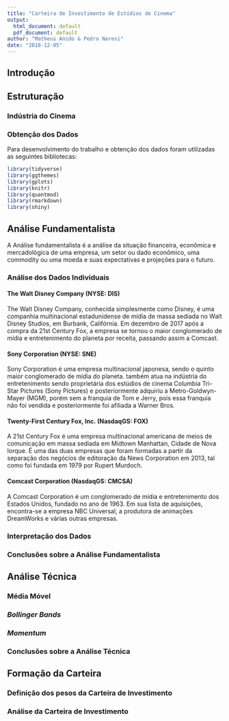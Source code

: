 ```yaml
---
title: "Carteira de Investimento de Estúdios de Cinema"
output:
  html_document: default
  pdf_document: default
author: "Matheus Anido & Pedro Naresi"
date: "2018-12-05"
---
```


## Introdução

## Estruturação
### Indústria do Cinema

### Obtenção dos Dados
Para desenvolvimento do trabalho e obtenção dos dados foram utilizadas as seguintes bibliotecas: 
```r
library(tidyverse)
library(ggthemes)
library(gplots)
library(knitr)
library(quantmod)
library(rmarkdown)
library(shiny)
```


## Análise Fundamentalista
A Análise fundamentalista é a análise da situação financeira, econômica e mercadológica de uma empresa, um setor ou dado econômico, uma commodity ou uma moeda e suas expectativas e projeções para o futuro.

### Análise dos Dados Individuais
#### The Walt Disney Company (NYSE: DIS)
The Walt Disney Company, conhecida simplesmente como Disney, é uma companhia multinacional estadunidense de mídia de massa sediada no Walt Disney Studios, em Burbank, Califórnia. Em dezembro de 2017 após a compra da 21st Century Fox, a empresa se tornou o maior conglomerado de mídia e entretenimento do planeta por receita, passando assim a Comcast.

#### Sony Corporation (NYSE: SNE)
Sony Corporation é uma empresa multinacional japonesa, sendo o quinto maior conglomerado de mídia do planeta. também atua na indústria do entretenimento sendo proprietária dos estúdios de cinema Columbia Tri-Star Pictures (Sony Pictures) e posteriormente adquiriu a Metro-Goldwyn-Mayer (MGM), porém sem a franquia de Tom e Jerry, pois essa franquia não foi vendida e posteriormente foi afiliada a Warner Bros.

#### Twenty-First Century Fox, Inc. (NasdaqGS: FOX)
A 21st Century Fox é uma empresa multinacional americana de meios de comunicação em massa sediada em Midtown Manhattan, Cidade de Nova Iorque. É uma das duas empresas que foram formadas a partir da separação dos negócios de editoração da News Corporation em 2013, tal como foi fundada em 1979 por Rupert Murdoch.

#### Comcast Corporation (NasdaqGS: CMCSA)
A Comcast Corporation é um conglomerado de mídia e entretenimento dos Estados Unidos, fundado no ano de 1963. Em sua lista de aquisições, encontra-se a empresa NBC Universal, a produtora de animações DreamWorks e várias outras empresas.

### Interpretação dos Dados
### Conclusões sobre a Análise Fundamentalista

## Análise Técnica 
### Média Móvel

### *Bollinger Bands*

### *Momentum*

### Conclusões sobre a Análise Técnica
## Formação da Carteira
### Definição dos pesos da Carteira de Investimento
### Análise da Carteira de Investimento